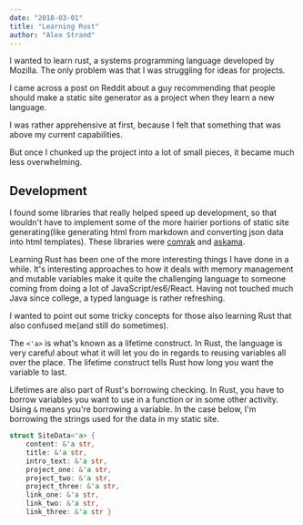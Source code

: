 ```yaml
---
date: "2018-03-01"
title: "Learning Rust"
author: "Alex Strand"
---
```


I wanted to learn rust, a systems programming language developed by Mozilla.
The only problem was that I was struggling for ideas for projects.

I came across a post on Reddit about a guy recommending that people should
make a static site generator as a project when they learn a new language.

I was rather apprehensive at first, because I felt that something that was above my current
capabilities.

But once I chunked up the project into a lot of small pieces, it became much less overwhelming.

## Development

I found some libraries that really helped speed up development, so that wouldn't have to implement some of the more hairier portions of static site generating(like generating html from markdown and converting json data into html templates). These libraries were [comrak](https://github.com/kivikakk/comrak) and [askama](https://github.com/djc/askama).

Learning Rust has been one of the more interesting things I have done in a while. It's interesting approaches to how it deals with memory management and mutable variables make it quite the challenging language to someone coming from doing a lot of JavaScript/es6/React. Having not touched much Java since college, a typed language is rather refreshing.

I wanted to point out some tricky concepts for those also learning Rust that also confused me(and still do sometimes).

The `<'a>` is what's known as a lifetime construct. In Rust, the language is very careful about what it will let you do in regards to reusing variables all over the place. The lifetime construct tells Rust how long you want the variable to last.

Lifetimes are also part of Rust's borrowing checking. In Rust, you have to borrow variables you want to use in a function or in some other activity. Using `&` means you're borrowing a variable. In the case below, I'm borrowing the strings used for the data in my static site.

```rust
struct SiteData<'a> {
    content: &'a str,
    title: &'a str,
    intro_text: &'a str,
    project_one: &'a str,
    project_two: &'a str,
    project_three: &'a str,
    link_one: &'a str,
    link_two: &'a str,
    link_three: &'a str }
```
